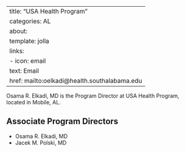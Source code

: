 
---
title: "USA Health Program"
categories: AL
about:
  template: jolla
  links:
    - icon: email
      text: Email
      href: mailto:oelkadi@health.southalabama.edu
---

Osama R. Elkadi, MD is the Program Director at USA Health Program, located in Mobile, AL. 

## Associate Program Directors

- Osama R. Elkadi, MD
- Jacek M. Polski, MD
